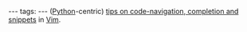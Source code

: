 ---
tags:
---
([[Python]]-centric) [http://dancingpenguinsoflight.com/2009/02/code-navigation-completion-snippets-in-vim/ tips on code-navigation, completion and snippets] in [[Vim]].
